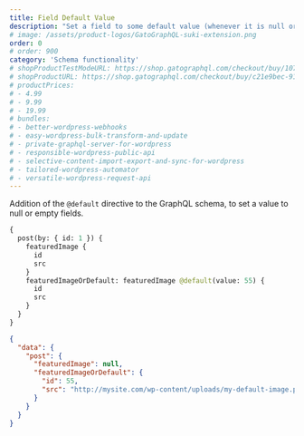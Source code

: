 ```yaml
---
title: Field Default Value
description: "Set a field to some default value (whenever it is null or empty)."
# image: /assets/product-logos/GatoGraphQL-suki-extension.png
order: 0
# order: 900
category: 'Schema functionality'
# shopProductTestModeURL: https://shop.gatographql.com/checkout/buy/107a5b42-6f5b-4c0f-8d1d-2c203318c4d4
# shopProductURL: https://shop.gatographql.com/checkout/buy/c21e9bec-91db-4b69-b5d3-4497cff0fdd0
# productPrices:
# - 4.99
# - 9.99
# - 19.99
# bundles:
# - better-wordpress-webhooks
# - easy-wordpress-bulk-transform-and-update
# - private-graphql-server-for-wordpress
# - responsible-wordpress-public-api
# - selective-content-import-export-and-sync-for-wordpress
# - tailored-wordpress-automator
# - versatile-wordpress-request-api
---
```


Addition of the `@default` directive to the GraphQL schema, to set a value to null or empty fields.

```graphql
{
  post(by: { id: 1 }) {
    featuredImage {
      id
      src
    }
    featuredImageOrDefault: featuredImage @default(value: 55) {
      id
      src
    }
  }
}
```

```json
{
  "data": {
    "post": {
      "featuredImage": null,
      "featuredImageOrDefault": {
        "id": 55,
        "src": "http://mysite.com/wp-content/uploads/my-default-image.png"
      }
    }
  }
}
```
